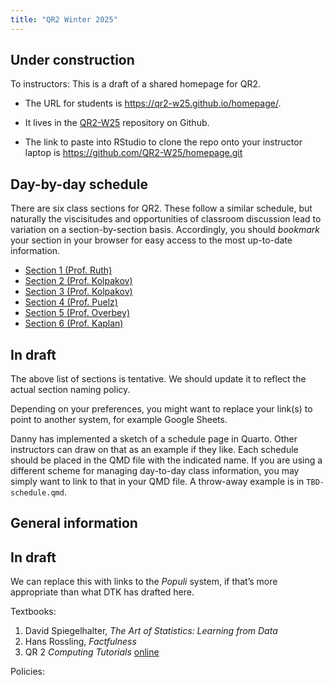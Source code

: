 ```yaml
---
title: "QR2 Winter 2025"
---
```


::: {.callout-warning}
## Under construction

To instructors: This is a draft of a shared homepage for QR2.

- The URL for students is <https://qr2-w25.github.io/homepage/>.

- It lives in the [QR2-W25](https://github.com/QR2-W25/homepage) repository on Github.

- The link to paste into RStudio to clone the repo onto  your instructor laptop is <https://github.com/QR2-W25/homepage.git>


:::


## Day-by-day schedule

There are six class sections for QR2. These follow a similar schedule, but naturally the viscisitudes and opportunities of classroom discussion lead to variation on a section-by-section basis. Accordingly, you should *bookmark* your section in your browser for easy access to the most up-to-date information.

- [Section 1 (Prof. Ruth)](day-by-day/Ruth-schedule.html)
- [Section 2 (Prof. Kolpakov)](day-by-day/Kolpakov-schedule.html)
- [Section 3 (Prof. Kolpakov)](day-by-day/Kolpakov-schedule.html)
- [Section 4 (Prof. Puelz)](https://github.com/dpuelz/Quantitative-Reasoning-II)
- [Section 5 (Prof. Overbey)](day-by-day/Overbey-schedule.html)
- [Section 6 (Prof. Kaplan)](day-by-day/Kaplan-schedule.html)

::: {.callout-warning}
## In draft

The above list of sections is tentative. We should update it to reflect the actual section naming policy.

Depending on your preferences, you might want to replace your link(s) to point to another system, for example Google Sheets.

Danny has implemented a sketch of a schedule page in Quarto. Other instructors can draw on that as an example if they like. Each schedule should be placed in the QMD file with the indicated name. If you are using a different scheme for managing day-to-day class information, you may simply want to link to that in your QMD file. A throw-away example is in `TBD-schedule.qmd`.
:::

## General information

::: {.callout-warning}
## In draft

We can replace this with links to the *Populi* system, if that's more appropriate than what DTK has drafted here.
:::

Textbooks:

1. David Spiegelhalter, *The Art of Statistics: Learning from Data*
2. Hans Rossling, *Factfulness*
3. QR 2 *Computing Tutorials* [online](https://dtkaplan.github.io/QR2-computing/)

Policies:
